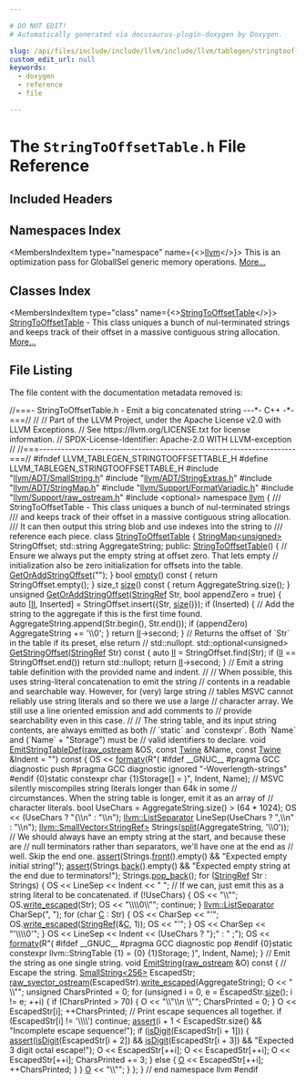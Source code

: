```yaml
---

# DO NOT EDIT!
# Automatically generated via docusaurus-plugin-doxygen by Doxygen.

slug: /api/files/include/include/llvm/include/llvm/tablegen/stringtooffsettable-h
custom_edit_url: null
keywords:
  - doxygen
  - reference
  - file

---
```





# The `StringToOffsetTable.h` File Reference

<DoxygenPage pluginConfig={pluginConfig}>



## Included Headers

<IncludesList>
<IncludesListItem
  filePath="llvm/ADT/SmallString.h"
  permalink="/docs/api/files/include/include/llvm/include/llvm/adt/smallstring-h"
  isLocal="true" />
<IncludesListItem
  filePath="llvm/ADT/StringExtras.h"
  permalink="/docs/api/files/include/include/llvm/include/llvm/adt/stringextras-h"
  isLocal="true" />
<IncludesListItem
  filePath="llvm/ADT/StringMap.h"
  permalink="/docs/api/files/include/include/llvm/include/llvm/adt/stringmap-h"
  isLocal="true" />
<IncludesListItem
  filePath="llvm/Support/FormatVariadic.h"
  permalink="/docs/api/files/include/include/llvm/include/llvm/support/formatvariadic-h"
  isLocal="true" />
<IncludesListItem
  filePath="llvm/Support/raw_ostream.h"
  permalink="/docs/api/files/include/include/llvm/include/llvm/support/raw-ostream-h"
  isLocal="true" />
<IncludesListItem
  filePath="optional"
  permalink=""
  isLocal="false" />
</IncludesList>

## Namespaces Index

<MembersIndex>

<MembersIndexItem
  type="namespace"
  name={<><a href="/docs/api/namespaces/llvm">llvm</a></>}>
This is an optimization pass for GlobalISel generic memory operations. <a href="/docs/api/namespaces/llvm/#details">More...</a>
</MembersIndexItem>

</MembersIndex>

## Classes Index

<MembersIndex>

<MembersIndexItem
  type="class"
  name={<><a href="/docs/api/classes/llvm/stringtooffsettable">StringToOffsetTable</a></>}>
<a href="/docs/api/classes/llvm/stringtooffsettable">StringToOffsetTable</a> - This class uniques a bunch of nul-terminated strings and keeps track of their offset in a massive contiguous string allocation. <a href="/docs/api/classes/llvm/stringtooffsettable/#details">More...</a>
</MembersIndexItem>

</MembersIndex>


## File Listing

The file content with the documentation metadata removed is:

<ProgramListing>

<Link id="l00001" /><CodeLine lineNumber="1"><Highlight kind="comment">//===- StringToOffsetTable.h - Emit a big concatenated string ---&#42;- C++ -&#42;-===//</Highlight><Highlight kind="normal"></Highlight></CodeLine>
<Link id="l00002" /><CodeLine lineNumber="2"><Highlight kind="normal"></Highlight><Highlight kind="comment">//</Highlight><Highlight kind="normal"></Highlight></CodeLine>
<Link id="l00003" /><CodeLine lineNumber="3"><Highlight kind="normal"></Highlight><Highlight kind="comment">// Part of the LLVM Project, under the Apache License v2.0 with LLVM Exceptions.</Highlight><Highlight kind="normal"></Highlight></CodeLine>
<Link id="l00004" /><CodeLine lineNumber="4"><Highlight kind="normal"></Highlight><Highlight kind="comment">// See https://llvm.org/LICENSE.txt for license information.</Highlight><Highlight kind="normal"></Highlight></CodeLine>
<Link id="l00005" /><CodeLine lineNumber="5"><Highlight kind="normal"></Highlight><Highlight kind="comment">// SPDX-License-Identifier: Apache-2.0 WITH LLVM-exception</Highlight><Highlight kind="normal"></Highlight></CodeLine>
<Link id="l00006" /><CodeLine lineNumber="6"><Highlight kind="normal"></Highlight><Highlight kind="comment">//</Highlight><Highlight kind="normal"></Highlight></CodeLine>
<Link id="l00007" /><CodeLine lineNumber="7"><Highlight kind="normal"></Highlight><Highlight kind="comment">//===----------------------------------------------------------------------===//</Highlight><Highlight kind="normal"></Highlight></CodeLine>
<Link id="l00008" /><CodeLine lineNumber="8"><Highlight kind="normal"></Highlight></CodeLine>
<Link id="l00009" /><CodeLine lineNumber="9"><Highlight kind="normal"></Highlight><Highlight kind="preprocessor">#ifndef LLVM&#95;TABLEGEN&#95;STRINGTOOFFSETTABLE&#95;H</Highlight><Highlight kind="normal"></Highlight></CodeLine>
<Link id="l00010" /><CodeLine lineNumber="10"><Highlight kind="normal"></Highlight><Highlight kind="preprocessor">#define LLVM&#95;TABLEGEN&#95;STRINGTOOFFSETTABLE&#95;H</Highlight><Highlight kind="normal"></Highlight></CodeLine>
<Link id="l00011" /><CodeLine lineNumber="11"><Highlight kind="normal"></Highlight></CodeLine>
<Link id="l00012" /><CodeLine lineNumber="12"><Highlight kind="normal"></Highlight><Highlight kind="preprocessor">#include &quot;<a href="/docs/api/files/include/include/llvm/include/llvm/adt/smallstring-h">llvm/ADT/SmallString.h</a>&quot;</Highlight><Highlight kind="normal"></Highlight></CodeLine>
<Link id="l00013" /><CodeLine lineNumber="13"><Highlight kind="normal"></Highlight><Highlight kind="preprocessor">#include &quot;<a href="/docs/api/files/include/include/llvm/include/llvm/adt/stringextras-h">llvm/ADT/StringExtras.h</a>&quot;</Highlight><Highlight kind="normal"></Highlight></CodeLine>
<Link id="l00014" /><CodeLine lineNumber="14"><Highlight kind="normal"></Highlight><Highlight kind="preprocessor">#include &quot;<a href="/docs/api/files/include/include/llvm/include/llvm/adt/stringmap-h">llvm/ADT/StringMap.h</a>&quot;</Highlight><Highlight kind="normal"></Highlight></CodeLine>
<Link id="l00015" /><CodeLine lineNumber="15"><Highlight kind="normal"></Highlight><Highlight kind="preprocessor">#include &quot;<a href="/docs/api/files/include/include/llvm/include/llvm/support/formatvariadic-h">llvm/Support/FormatVariadic.h</a>&quot;</Highlight><Highlight kind="normal"></Highlight></CodeLine>
<Link id="l00016" /><CodeLine lineNumber="16"><Highlight kind="normal"></Highlight><Highlight kind="preprocessor">#include &quot;<a href="/docs/api/files/include/include/llvm/include/llvm/support/raw-ostream-h">llvm/Support/raw&#95;ostream.h</a>&quot;</Highlight><Highlight kind="normal"></Highlight></CodeLine>
<Link id="l00017" /><CodeLine lineNumber="17"><Highlight kind="normal"></Highlight><Highlight kind="preprocessor">#include &lt;optional&gt;</Highlight><Highlight kind="normal"></Highlight></CodeLine>
<Link id="l00018" /><CodeLine lineNumber="18"><Highlight kind="normal"></Highlight></CodeLine>
<Link id="l00019" /><CodeLine lineNumber="19"><Highlight kind="normal"></Highlight><Highlight kind="keyword">namespace </Highlight><Highlight kind="normal"><a href="/docs/api/namespaces/llvm">llvm</a> &#123;</Highlight></CodeLine>
<Link id="l00020" /><CodeLine lineNumber="20"><Highlight kind="normal"></Highlight><Highlight kind="comment"></Highlight></CodeLine>
<Link id="l00021" /><CodeLine lineNumber="21"><Highlight kind="comment">/// StringToOffsetTable - This class uniques a bunch of nul-terminated strings</Highlight></CodeLine>
<Link id="l00022" /><CodeLine lineNumber="22"><Highlight kind="comment">/// and keeps track of their offset in a massive contiguous string allocation.</Highlight></CodeLine>
<Link id="l00023" /><CodeLine lineNumber="23"><Highlight kind="comment">/// It can then output this string blob and use indexes into the string to</Highlight></CodeLine>
<Link id="l00024" /><CodeLine lineNumber="24"><Highlight kind="comment">/// reference each piece.</Highlight><Highlight kind="normal"></Highlight></CodeLine>
<Link id="l00025" /><CodeLine lineNumber="25" lineLink="/docs/api/classes/llvm/stringtooffsettable"><Highlight kind="normal"></Highlight><Highlight kind="keyword">class </Highlight><Highlight kind="normal"><a href="/docs/api/classes/llvm/stringtooffsettable/#a7687f220b82a0b31473ee8150a7951d7">StringToOffsetTable</a> &#123;</Highlight></CodeLine>
<Link id="l00026" /><CodeLine lineNumber="26"><Highlight kind="normal">  <a href="/docs/api/classes/llvm/stringmap">StringMap&lt;unsigned&gt;</a> StringOffset;</Highlight></CodeLine>
<Link id="l00027" /><CodeLine lineNumber="27"><Highlight kind="normal">  std::string AggregateString;</Highlight></CodeLine>
<Link id="l00028" /><CodeLine lineNumber="28"><Highlight kind="normal"></Highlight></CodeLine>
<Link id="l00029" /><CodeLine lineNumber="29"><Highlight kind="normal"></Highlight><Highlight kind="keyword">public</Highlight><Highlight kind="normal">:</Highlight></CodeLine>
<Link id="l00030" /><CodeLine lineNumber="30" lineLink="/docs/api/classes/llvm/stringtooffsettable/#a7687f220b82a0b31473ee8150a7951d7"><Highlight kind="normal">  <a href="/docs/api/classes/llvm/stringtooffsettable/#a7687f220b82a0b31473ee8150a7951d7">StringToOffsetTable</a>() &#123;</Highlight></CodeLine>
<Link id="l00031" /><CodeLine lineNumber="31"><Highlight kind="normal">    </Highlight><Highlight kind="comment">// Ensure we always put the empty string at offset zero. That lets empty</Highlight><Highlight kind="normal"></Highlight></CodeLine>
<Link id="l00032" /><CodeLine lineNumber="32"><Highlight kind="normal">    </Highlight><Highlight kind="comment">// initialization also be zero initialization for offsets into the table.</Highlight><Highlight kind="normal"></Highlight></CodeLine>
<Link id="l00033" /><CodeLine lineNumber="33"><Highlight kind="normal">    <a href="/docs/api/classes/llvm/stringtooffsettable/#aaf2b38d109c454116c9f55eafad66a81">GetOrAddStringOffset</a>(</Highlight><Highlight kind="stringliteral">&quot;&quot;</Highlight><Highlight kind="normal">);</Highlight></CodeLine>
<Link id="l00034" /><CodeLine lineNumber="34"><Highlight kind="normal">  &#125;</Highlight></CodeLine>
<Link id="l00035" /><CodeLine lineNumber="35"><Highlight kind="normal"></Highlight></CodeLine>
<Link id="l00036" /><CodeLine lineNumber="36" lineLink="/docs/api/classes/llvm/stringtooffsettable/#a362fb44c635052f5ff0a5ea03d0a60de"><Highlight kind="normal">  </Highlight><Highlight kind="keywordtype">bool</Highlight><Highlight kind="normal"> <a href="/docs/api/classes/llvm/stringtooffsettable/#a362fb44c635052f5ff0a5ea03d0a60de">empty</a>()</Highlight><Highlight kind="keyword"> const </Highlight><Highlight kind="normal">&#123; </Highlight><Highlight kind="keywordflow">return</Highlight><Highlight kind="normal"> StringOffset.empty(); &#125;</Highlight></CodeLine>
<Link id="l00037" /><CodeLine lineNumber="37" lineLink="/docs/api/classes/llvm/stringtooffsettable/#a0735ceb8643134cc10a89f9a6f113900"><Highlight kind="normal">  </Highlight><Highlight kind="keywordtype">size&#95;t</Highlight><Highlight kind="normal"> <a href="/docs/api/classes/llvm/stringtooffsettable/#a0735ceb8643134cc10a89f9a6f113900">size</a>()</Highlight><Highlight kind="keyword"> const </Highlight><Highlight kind="normal">&#123; </Highlight><Highlight kind="keywordflow">return</Highlight><Highlight kind="normal"> AggregateString.size(); &#125;</Highlight></CodeLine>
<Link id="l00038" /><CodeLine lineNumber="38"><Highlight kind="normal"></Highlight></CodeLine>
<Link id="l00039" /><CodeLine lineNumber="39" lineLink="/docs/api/classes/llvm/stringtooffsettable/#aaf2b38d109c454116c9f55eafad66a81"><Highlight kind="normal">  </Highlight><Highlight kind="keywordtype">unsigned</Highlight><Highlight kind="normal"> <a href="/docs/api/classes/llvm/stringtooffsettable/#aaf2b38d109c454116c9f55eafad66a81">GetOrAddStringOffset</a>(<a href="/docs/api/classes/llvm/stringref">StringRef</a> Str, </Highlight><Highlight kind="keywordtype">bool</Highlight><Highlight kind="normal"> appendZero = </Highlight><Highlight kind="keyword">true</Highlight><Highlight kind="normal">) &#123;</Highlight></CodeLine>
<Link id="l00040" /><CodeLine lineNumber="40"><Highlight kind="normal">    </Highlight><Highlight kind="keyword">auto</Highlight><Highlight kind="normal"> &#91;<a href="/docs/api/files/lib/lib/target/lib/target/nvptx/nvvmintrrange-cpp/#ac5804672fc0850438d63caec770647f8">II</a>, Inserted&#93; = StringOffset.insert(&#123;Str, <a href="/docs/api/classes/llvm/stringtooffsettable/#a0735ceb8643134cc10a89f9a6f113900">size</a>()&#125;);</Highlight></CodeLine>
<Link id="l00041" /><CodeLine lineNumber="41"><Highlight kind="normal">    </Highlight><Highlight kind="keywordflow">if</Highlight><Highlight kind="normal"> (Inserted) &#123;</Highlight></CodeLine>
<Link id="l00042" /><CodeLine lineNumber="42"><Highlight kind="normal">      </Highlight><Highlight kind="comment">// Add the string to the aggregate if this is the first time found.</Highlight><Highlight kind="normal"></Highlight></CodeLine>
<Link id="l00043" /><CodeLine lineNumber="43"><Highlight kind="normal">      AggregateString.append(Str.begin(), Str.end());</Highlight></CodeLine>
<Link id="l00044" /><CodeLine lineNumber="44"><Highlight kind="normal">      </Highlight><Highlight kind="keywordflow">if</Highlight><Highlight kind="normal"> (appendZero)</Highlight></CodeLine>
<Link id="l00045" /><CodeLine lineNumber="45"><Highlight kind="normal">        AggregateString += </Highlight><Highlight kind="charliteral">&#39;\\0&#39;</Highlight><Highlight kind="normal">;</Highlight></CodeLine>
<Link id="l00046" /><CodeLine lineNumber="46"><Highlight kind="normal">    &#125;</Highlight></CodeLine>
<Link id="l00047" /><CodeLine lineNumber="47"><Highlight kind="normal"></Highlight></CodeLine>
<Link id="l00048" /><CodeLine lineNumber="48"><Highlight kind="normal">    </Highlight><Highlight kind="keywordflow">return</Highlight><Highlight kind="normal"> <a href="/docs/api/files/lib/lib/target/lib/target/nvptx/nvvmintrrange-cpp/#ac5804672fc0850438d63caec770647f8">II</a>-&gt;second;</Highlight></CodeLine>
<Link id="l00049" /><CodeLine lineNumber="49"><Highlight kind="normal">  &#125;</Highlight></CodeLine>
<Link id="l00050" /><CodeLine lineNumber="50"><Highlight kind="normal"></Highlight></CodeLine>
<Link id="l00051" /><CodeLine lineNumber="51"><Highlight kind="normal">  </Highlight><Highlight kind="comment">// Returns the offset of &#96;Str&#96; in the table if its preset, else return</Highlight><Highlight kind="normal"></Highlight></CodeLine>
<Link id="l00052" /><CodeLine lineNumber="52"><Highlight kind="normal">  </Highlight><Highlight kind="comment">// std::nullopt.</Highlight><Highlight kind="normal"></Highlight></CodeLine>
<Link id="l00053" /><CodeLine lineNumber="53" lineLink="/docs/api/classes/llvm/stringtooffsettable/#ae8b32b14caa85a9cd8bd6a3f4fbc451c"><Highlight kind="normal">  std::optional&lt;unsigned&gt; <a href="/docs/api/classes/llvm/stringtooffsettable/#ae8b32b14caa85a9cd8bd6a3f4fbc451c">GetStringOffset</a>(<a href="/docs/api/classes/llvm/stringref">StringRef</a> Str)</Highlight><Highlight kind="keyword"> const </Highlight><Highlight kind="normal">&#123;</Highlight></CodeLine>
<Link id="l00054" /><CodeLine lineNumber="54"><Highlight kind="normal">    </Highlight><Highlight kind="keyword">auto</Highlight><Highlight kind="normal"> <a href="/docs/api/files/lib/lib/target/lib/target/nvptx/nvvmintrrange-cpp/#ac5804672fc0850438d63caec770647f8">II</a> = StringOffset.find(Str);</Highlight></CodeLine>
<Link id="l00055" /><CodeLine lineNumber="55"><Highlight kind="normal">    </Highlight><Highlight kind="keywordflow">if</Highlight><Highlight kind="normal"> (<a href="/docs/api/files/lib/lib/target/lib/target/nvptx/nvvmintrrange-cpp/#ac5804672fc0850438d63caec770647f8">II</a> == StringOffset.end())</Highlight></CodeLine>
<Link id="l00056" /><CodeLine lineNumber="56"><Highlight kind="normal">      </Highlight><Highlight kind="keywordflow">return</Highlight><Highlight kind="normal"> std::nullopt;</Highlight></CodeLine>
<Link id="l00057" /><CodeLine lineNumber="57"><Highlight kind="normal">    </Highlight><Highlight kind="keywordflow">return</Highlight><Highlight kind="normal"> <a href="/docs/api/files/lib/lib/target/lib/target/nvptx/nvvmintrrange-cpp/#ac5804672fc0850438d63caec770647f8">II</a>-&gt;second;</Highlight></CodeLine>
<Link id="l00058" /><CodeLine lineNumber="58"><Highlight kind="normal">  &#125;</Highlight></CodeLine>
<Link id="l00059" /><CodeLine lineNumber="59"><Highlight kind="normal"></Highlight></CodeLine>
<Link id="l00060" /><CodeLine lineNumber="60"><Highlight kind="normal">  </Highlight><Highlight kind="comment">// Emit a string table definition with the provided name and indent.</Highlight><Highlight kind="normal"></Highlight></CodeLine>
<Link id="l00061" /><CodeLine lineNumber="61"><Highlight kind="normal">  </Highlight><Highlight kind="comment">//</Highlight><Highlight kind="normal"></Highlight></CodeLine>
<Link id="l00062" /><CodeLine lineNumber="62"><Highlight kind="normal">  </Highlight><Highlight kind="comment">// When possible, this uses string-literal concatenation to emit the string</Highlight><Highlight kind="normal"></Highlight></CodeLine>
<Link id="l00063" /><CodeLine lineNumber="63"><Highlight kind="normal">  </Highlight><Highlight kind="comment">// contents in a readable and searchable way. However, for (very) large string</Highlight><Highlight kind="normal"></Highlight></CodeLine>
<Link id="l00064" /><CodeLine lineNumber="64"><Highlight kind="normal">  </Highlight><Highlight kind="comment">// tables MSVC cannot reliably use string literals and so there we use a large</Highlight><Highlight kind="normal"></Highlight></CodeLine>
<Link id="l00065" /><CodeLine lineNumber="65"><Highlight kind="normal">  </Highlight><Highlight kind="comment">// character array. We still use a line oriented emission and add comments to</Highlight><Highlight kind="normal"></Highlight></CodeLine>
<Link id="l00066" /><CodeLine lineNumber="66"><Highlight kind="normal">  </Highlight><Highlight kind="comment">// provide searchability even in this case.</Highlight><Highlight kind="normal"></Highlight></CodeLine>
<Link id="l00067" /><CodeLine lineNumber="67"><Highlight kind="normal">  </Highlight><Highlight kind="comment">//</Highlight><Highlight kind="normal"></Highlight></CodeLine>
<Link id="l00068" /><CodeLine lineNumber="68"><Highlight kind="normal">  </Highlight><Highlight kind="comment">// The string table, and its input string contents, are always emitted as both</Highlight><Highlight kind="normal"></Highlight></CodeLine>
<Link id="l00069" /><CodeLine lineNumber="69"><Highlight kind="normal">  </Highlight><Highlight kind="comment">// &#96;static&#96; and &#96;constexpr&#96;. Both &#96;Name&#96; and (&#96;Name&#96; + &quot;Storage&quot;) must be</Highlight><Highlight kind="normal"></Highlight></CodeLine>
<Link id="l00070" /><CodeLine lineNumber="70"><Highlight kind="normal">  </Highlight><Highlight kind="comment">// valid identifiers to declare.</Highlight><Highlight kind="normal"></Highlight></CodeLine>
<Link id="l00071" /><CodeLine lineNumber="71" lineLink="/docs/api/classes/llvm/stringtooffsettable/#a1878d931b7c5cb9a938690f5a73d75a2"><Highlight kind="normal">  </Highlight><Highlight kind="keywordtype">void</Highlight><Highlight kind="normal"> <a href="/docs/api/classes/llvm/stringtooffsettable/#a1878d931b7c5cb9a938690f5a73d75a2">EmitStringTableDef</a>(<a href="/docs/api/classes/llvm/raw-ostream">raw&#95;ostream</a> &amp;OS, </Highlight><Highlight kind="keyword">const</Highlight><Highlight kind="normal"> <a href="/docs/api/classes/llvm/twine">Twine</a> &amp;Name,</Highlight></CodeLine>
<Link id="l00072" /><CodeLine lineNumber="72"><Highlight kind="normal">                          </Highlight><Highlight kind="keyword">const</Highlight><Highlight kind="normal"> <a href="/docs/api/classes/llvm/twine">Twine</a> &amp;Indent = </Highlight><Highlight kind="stringliteral">&quot;&quot;</Highlight><Highlight kind="normal">)</Highlight><Highlight kind="keyword"> const </Highlight><Highlight kind="normal">&#123;</Highlight></CodeLine>
<Link id="l00073" /><CodeLine lineNumber="73"><Highlight kind="normal">    OS &lt;&lt; <a href="/docs/api/namespaces/llvm/#a653cce37b80c03eebe7a00520a8eabb6">formatv</a>(R</Highlight><Highlight kind="stringliteral">&quot;(</Highlight></CodeLine>
<Link id="l00074" /><CodeLine lineNumber="74"><Highlight kind="stringliteral">#ifdef &#95;&#95;GNUC&#95;&#95;</Highlight></CodeLine>
<Link id="l00075" /><CodeLine lineNumber="75"><Highlight kind="stringliteral">#pragma GCC diagnostic push</Highlight></CodeLine>
<Link id="l00076" /><CodeLine lineNumber="76"><Highlight kind="stringliteral">#pragma GCC diagnostic ignored &quot;-Woverlength-strings&quot;</Highlight></CodeLine>
<Link id="l00077" /><CodeLine lineNumber="77"><Highlight kind="stringliteral">#endif</Highlight></CodeLine>
<Link id="l00078" /><CodeLine lineNumber="78"><Highlight kind="stringliteral">&#123;0&#125;static constexpr char &#123;1&#125;Storage&#91;&#93; = )&quot;,</Highlight></CodeLine>
<Link id="l00079" /><CodeLine lineNumber="79"><Highlight kind="stringliteral">                  Indent, Name);</Highlight></CodeLine>
<Link id="l00080" /><CodeLine lineNumber="80"><Highlight kind="stringliteral"></Highlight></CodeLine>
<Link id="l00081" /><CodeLine lineNumber="81"><Highlight kind="stringliteral">    </Highlight><Highlight kind="comment">// MSVC silently miscompiles string literals longer than 64k in some</Highlight><Highlight kind="normal"></Highlight></CodeLine>
<Link id="l00082" /><CodeLine lineNumber="82"><Highlight kind="normal">    </Highlight><Highlight kind="comment">// circumstances. When the string table is longer, emit it as an array of</Highlight><Highlight kind="normal"></Highlight></CodeLine>
<Link id="l00083" /><CodeLine lineNumber="83"><Highlight kind="normal">    </Highlight><Highlight kind="comment">// character literals.</Highlight><Highlight kind="normal"></Highlight></CodeLine>
<Link id="l00084" /><CodeLine lineNumber="84"><Highlight kind="normal">    </Highlight><Highlight kind="keywordtype">bool</Highlight><Highlight kind="normal"> UseChars = AggregateString.size() &gt; (64 &#42; 1024);</Highlight></CodeLine>
<Link id="l00085" /><CodeLine lineNumber="85"><Highlight kind="normal">    OS &lt;&lt; (UseChars ? </Highlight><Highlight kind="stringliteral">&quot;&#123;\\n&quot;</Highlight><Highlight kind="normal"> : </Highlight><Highlight kind="stringliteral">&quot;\\n&quot;</Highlight><Highlight kind="normal">);</Highlight></CodeLine>
<Link id="l00086" /><CodeLine lineNumber="86"><Highlight kind="normal"></Highlight></CodeLine>
<Link id="l00087" /><CodeLine lineNumber="87"><Highlight kind="normal">    <a href="/docs/api/classes/llvm/listseparator">llvm::ListSeparator</a> LineSep(UseChars ? </Highlight><Highlight kind="stringliteral">&quot;,\\n&quot;</Highlight><Highlight kind="normal"> : </Highlight><Highlight kind="stringliteral">&quot;\\n&quot;</Highlight><Highlight kind="normal">);</Highlight></CodeLine>
<Link id="l00088" /><CodeLine lineNumber="88"><Highlight kind="normal">    <a href="/docs/api/classes/llvm/smallvector">llvm::SmallVector&lt;StringRef&gt;</a> Strings(<a href="/docs/api/namespaces/llvm/#a8e3001fd5d1324d1e63ddcf56a45e955">split</a>(AggregateString, </Highlight><Highlight kind="charliteral">&#39;\\0&#39;</Highlight><Highlight kind="normal">));</Highlight></CodeLine>
<Link id="l00089" /><CodeLine lineNumber="89"><Highlight kind="normal">    </Highlight><Highlight kind="comment">// We should always have an empty string at the start, and because these are</Highlight><Highlight kind="normal"></Highlight></CodeLine>
<Link id="l00090" /><CodeLine lineNumber="90"><Highlight kind="normal">    </Highlight><Highlight kind="comment">// null terminators rather than separators, we&#39;ll have one at the end as</Highlight><Highlight kind="normal"></Highlight></CodeLine>
<Link id="l00091" /><CodeLine lineNumber="91"><Highlight kind="normal">    </Highlight><Highlight kind="comment">// well. Skip the end one.</Highlight><Highlight kind="normal"></Highlight></CodeLine>
<Link id="l00092" /><CodeLine lineNumber="92"><Highlight kind="normal">    <a href="/docs/api/files/lib/lib/target/lib/target/amdgpu/silowercontrolflow-cpp/#a4868c5d81c5ccc98c47aeab6244346a0">assert</a>(Strings.<a href="/docs/api/classes/llvm/smallvectortemplatecommon/#a58dc840fc84420b7f0b773794b8101c1">front</a>().empty() &amp;&amp; </Highlight><Highlight kind="stringliteral">&quot;Expected empty initial string!&quot;</Highlight><Highlight kind="normal">);</Highlight></CodeLine>
<Link id="l00093" /><CodeLine lineNumber="93"><Highlight kind="normal">    <a href="/docs/api/files/lib/lib/target/lib/target/amdgpu/silowercontrolflow-cpp/#a4868c5d81c5ccc98c47aeab6244346a0">assert</a>(Strings.<a href="/docs/api/classes/llvm/smallvectortemplatecommon/#acd9e771a3296c6b24146955754620557">back</a>().empty() &amp;&amp;</Highlight></CodeLine>
<Link id="l00094" /><CodeLine lineNumber="94"><Highlight kind="normal">           </Highlight><Highlight kind="stringliteral">&quot;Expected empty string at the end due to terminators!&quot;</Highlight><Highlight kind="normal">);</Highlight></CodeLine>
<Link id="l00095" /><CodeLine lineNumber="95"><Highlight kind="normal">    Strings.<a href="/docs/api/classes/llvm/smallvectortemplatebase/#ad97688dfe9cd802e2a0691cbe620218a">pop&#95;back</a>();</Highlight></CodeLine>
<Link id="l00096" /><CodeLine lineNumber="96"><Highlight kind="normal">    </Highlight><Highlight kind="keywordflow">for</Highlight><Highlight kind="normal"> (<a href="/docs/api/classes/llvm/stringref">StringRef</a> Str : Strings) &#123;</Highlight></CodeLine>
<Link id="l00097" /><CodeLine lineNumber="97"><Highlight kind="normal">      OS &lt;&lt; LineSep &lt;&lt; Indent &lt;&lt; </Highlight><Highlight kind="stringliteral">&quot;  &quot;</Highlight><Highlight kind="normal">;</Highlight></CodeLine>
<Link id="l00098" /><CodeLine lineNumber="98"><Highlight kind="normal">      </Highlight><Highlight kind="comment">// If we can, just emit this as a string literal to be concatenated.</Highlight><Highlight kind="normal"></Highlight></CodeLine>
<Link id="l00099" /><CodeLine lineNumber="99"><Highlight kind="normal">      </Highlight><Highlight kind="keywordflow">if</Highlight><Highlight kind="normal"> (!UseChars) &#123;</Highlight></CodeLine>
<Link id="l00100" /><CodeLine lineNumber="100"><Highlight kind="normal">        OS &lt;&lt; </Highlight><Highlight kind="stringliteral">&quot;\\&quot;&quot;</Highlight><Highlight kind="normal">;</Highlight></CodeLine>
<Link id="l00101" /><CodeLine lineNumber="101"><Highlight kind="normal">        OS.<a href="/docs/api/classes/llvm/raw-ostream/#a5ba2ece4b959bae02752c34b784ba087">write&#95;escaped</a>(Str);</Highlight></CodeLine>
<Link id="l00102" /><CodeLine lineNumber="102"><Highlight kind="normal">        OS &lt;&lt; </Highlight><Highlight kind="stringliteral">&quot;\\\\0\\&quot;&quot;</Highlight><Highlight kind="normal">;</Highlight></CodeLine>
<Link id="l00103" /><CodeLine lineNumber="103"><Highlight kind="normal">        </Highlight><Highlight kind="keywordflow">continue</Highlight><Highlight kind="normal">;</Highlight></CodeLine>
<Link id="l00104" /><CodeLine lineNumber="104"><Highlight kind="normal">      &#125;</Highlight></CodeLine>
<Link id="l00105" /><CodeLine lineNumber="105"><Highlight kind="normal"></Highlight></CodeLine>
<Link id="l00106" /><CodeLine lineNumber="106"><Highlight kind="normal">      <a href="/docs/api/classes/llvm/listseparator">llvm::ListSeparator</a> CharSep(</Highlight><Highlight kind="stringliteral">&quot;, &quot;</Highlight><Highlight kind="normal">);</Highlight></CodeLine>
<Link id="l00107" /><CodeLine lineNumber="107"><Highlight kind="normal">      </Highlight><Highlight kind="keywordflow">for</Highlight><Highlight kind="normal"> (</Highlight><Highlight kind="keywordtype">char</Highlight><Highlight kind="normal"> <a href="/docs/api/namespaces/llvm/callingconv/#ac6aa1387c4375260e2468eb5a77fdb4cafd841a49aec1539bc88abc8ff9e170fb">C</a> : Str) &#123;</Highlight></CodeLine>
<Link id="l00108" /><CodeLine lineNumber="108"><Highlight kind="normal">        OS &lt;&lt; CharSep &lt;&lt; </Highlight><Highlight kind="stringliteral">&quot;&#39;&quot;</Highlight><Highlight kind="normal">;</Highlight></CodeLine>
<Link id="l00109" /><CodeLine lineNumber="109"><Highlight kind="normal">        OS.<a href="/docs/api/classes/llvm/raw-ostream/#a5ba2ece4b959bae02752c34b784ba087">write&#95;escaped</a>(<a href="/docs/api/classes/llvm/stringref">StringRef</a>(&amp;<a href="/docs/api/namespaces/llvm/callingconv/#ac6aa1387c4375260e2468eb5a77fdb4cafd841a49aec1539bc88abc8ff9e170fb">C</a>, 1));</Highlight></CodeLine>
<Link id="l00110" /><CodeLine lineNumber="110"><Highlight kind="normal">        OS &lt;&lt; </Highlight><Highlight kind="stringliteral">&quot;&#39;&quot;</Highlight><Highlight kind="normal">;</Highlight></CodeLine>
<Link id="l00111" /><CodeLine lineNumber="111"><Highlight kind="normal">      &#125;</Highlight></CodeLine>
<Link id="l00112" /><CodeLine lineNumber="112"><Highlight kind="normal">      OS &lt;&lt; CharSep &lt;&lt; </Highlight><Highlight kind="stringliteral">&quot;&#39;\\\\0&#39;&quot;</Highlight><Highlight kind="normal">;</Highlight></CodeLine>
<Link id="l00113" /><CodeLine lineNumber="113"><Highlight kind="normal">    &#125;</Highlight></CodeLine>
<Link id="l00114" /><CodeLine lineNumber="114"><Highlight kind="normal">    OS &lt;&lt; LineSep &lt;&lt; Indent &lt;&lt; (UseChars ? </Highlight><Highlight kind="stringliteral">&quot;&#125;;&quot;</Highlight><Highlight kind="normal"> : </Highlight><Highlight kind="stringliteral">&quot;  ;&quot;</Highlight><Highlight kind="normal">);</Highlight></CodeLine>
<Link id="l00115" /><CodeLine lineNumber="115"><Highlight kind="normal"></Highlight></CodeLine>
<Link id="l00116" /><CodeLine lineNumber="116" lineLink="/docs/api/classes/llvm/stringtooffsettable/#a042cb26dede1eaa60f791b9c934fa9ae"><Highlight kind="normal">    OS &lt;&lt; <a href="/docs/api/namespaces/llvm/#a653cce37b80c03eebe7a00520a8eabb6">formatv</a>(R</Highlight><Highlight kind="stringliteral">&quot;(</Highlight></CodeLine>
<Link id="l00117" /><CodeLine lineNumber="117"><Highlight kind="stringliteral">#ifdef &#95;&#95;GNUC&#95;&#95;</Highlight></CodeLine>
<Link id="l00118" /><CodeLine lineNumber="118"><Highlight kind="stringliteral">#pragma GCC diagnostic pop</Highlight></CodeLine>
<Link id="l00119" /><CodeLine lineNumber="119"><Highlight kind="stringliteral">#endif</Highlight></CodeLine>
<Link id="l00120" /><CodeLine lineNumber="120"><Highlight kind="stringliteral"></Highlight></CodeLine>
<Link id="l00121" /><CodeLine lineNumber="121"><Highlight kind="stringliteral">&#123;0&#125;static constexpr llvm::StringTable &#123;1&#125; =</Highlight></CodeLine>
<Link id="l00122" /><CodeLine lineNumber="122"><Highlight kind="stringliteral">&#123;0&#125;    &#123;1&#125;Storage;</Highlight></CodeLine>
<Link id="l00123" /><CodeLine lineNumber="123"><Highlight kind="stringliteral">)&quot;,</Highlight></CodeLine>
<Link id="l00124" /><CodeLine lineNumber="124"><Highlight kind="stringliteral">                  Indent, Name);</Highlight></CodeLine>
<Link id="l00125" /><CodeLine lineNumber="125"><Highlight kind="stringliteral">  &#125;</Highlight></CodeLine>
<Link id="l00126" /><CodeLine lineNumber="126"><Highlight kind="stringliteral"></Highlight></CodeLine>
<Link id="l00127" /><CodeLine lineNumber="127"><Highlight kind="stringliteral">  </Highlight><Highlight kind="comment">// Emit the string as one single string.</Highlight><Highlight kind="normal"></Highlight></CodeLine>
<Link id="l00128" /><CodeLine lineNumber="128"><Highlight kind="normal">  </Highlight><Highlight kind="keywordtype">void</Highlight><Highlight kind="normal"> <a href="/docs/api/classes/llvm/stringtooffsettable/#a042cb26dede1eaa60f791b9c934fa9ae">EmitString</a>(<a href="/docs/api/classes/llvm/raw-ostream">raw&#95;ostream</a> &amp;O)</Highlight><Highlight kind="keyword"> const </Highlight><Highlight kind="normal">&#123;</Highlight></CodeLine>
<Link id="l00129" /><CodeLine lineNumber="129"><Highlight kind="normal">    </Highlight><Highlight kind="comment">// Escape the string.</Highlight><Highlight kind="normal"></Highlight></CodeLine>
<Link id="l00130" /><CodeLine lineNumber="130"><Highlight kind="normal">    <a href="/docs/api/classes/llvm/smallstring">SmallString&lt;256&gt;</a> EscapedStr;</Highlight></CodeLine>
<Link id="l00131" /><CodeLine lineNumber="131"><Highlight kind="normal">    <a href="/docs/api/classes/llvm/raw-svector-ostream">raw&#95;svector&#95;ostream</a>(EscapedStr).<a href="/docs/api/classes/llvm/raw-ostream/#a5ba2ece4b959bae02752c34b784ba087">write&#95;escaped</a>(AggregateString);</Highlight></CodeLine>
<Link id="l00132" /><CodeLine lineNumber="132"><Highlight kind="normal"></Highlight></CodeLine>
<Link id="l00133" /><CodeLine lineNumber="133"><Highlight kind="normal">    O &lt;&lt; </Highlight><Highlight kind="stringliteral">&quot;    \\&quot;&quot;</Highlight><Highlight kind="normal">;</Highlight></CodeLine>
<Link id="l00134" /><CodeLine lineNumber="134"><Highlight kind="normal">    </Highlight><Highlight kind="keywordtype">unsigned</Highlight><Highlight kind="normal"> CharsPrinted = 0;</Highlight></CodeLine>
<Link id="l00135" /><CodeLine lineNumber="135"><Highlight kind="normal">    </Highlight><Highlight kind="keywordflow">for</Highlight><Highlight kind="normal"> (</Highlight><Highlight kind="keywordtype">unsigned</Highlight><Highlight kind="normal"> i = 0, e = EscapedStr.<a href="/docs/api/classes/llvm/smallvectortemplatecommon/#a1c479a8c434377c2b8cb056bdfdfc201">size</a>(); i != e; ++i) &#123;</Highlight></CodeLine>
<Link id="l00136" /><CodeLine lineNumber="136"><Highlight kind="normal">      </Highlight><Highlight kind="keywordflow">if</Highlight><Highlight kind="normal"> (CharsPrinted &gt; 70) &#123;</Highlight></CodeLine>
<Link id="l00137" /><CodeLine lineNumber="137"><Highlight kind="normal">        O &lt;&lt; </Highlight><Highlight kind="stringliteral">&quot;\\&quot;\\n    \\&quot;&quot;</Highlight><Highlight kind="normal">;</Highlight></CodeLine>
<Link id="l00138" /><CodeLine lineNumber="138"><Highlight kind="normal">        CharsPrinted = 0;</Highlight></CodeLine>
<Link id="l00139" /><CodeLine lineNumber="139"><Highlight kind="normal">      &#125;</Highlight></CodeLine>
<Link id="l00140" /><CodeLine lineNumber="140"><Highlight kind="normal">      O &lt;&lt; EscapedStr&#91;i&#93;;</Highlight></CodeLine>
<Link id="l00141" /><CodeLine lineNumber="141"><Highlight kind="normal">      ++CharsPrinted;</Highlight></CodeLine>
<Link id="l00142" /><CodeLine lineNumber="142"><Highlight kind="normal"></Highlight></CodeLine>
<Link id="l00143" /><CodeLine lineNumber="143"><Highlight kind="normal">      </Highlight><Highlight kind="comment">// Print escape sequences all together.</Highlight><Highlight kind="normal"></Highlight></CodeLine>
<Link id="l00144" /><CodeLine lineNumber="144"><Highlight kind="normal">      </Highlight><Highlight kind="keywordflow">if</Highlight><Highlight kind="normal"> (EscapedStr&#91;i&#93; != </Highlight><Highlight kind="charliteral">&#39;\\\\&#39;</Highlight><Highlight kind="normal">)</Highlight></CodeLine>
<Link id="l00145" /><CodeLine lineNumber="145"><Highlight kind="normal">        </Highlight><Highlight kind="keywordflow">continue</Highlight><Highlight kind="normal">;</Highlight></CodeLine>
<Link id="l00146" /><CodeLine lineNumber="146"><Highlight kind="normal"></Highlight></CodeLine>
<Link id="l00147" /><CodeLine lineNumber="147"><Highlight kind="normal">      <a href="/docs/api/files/lib/lib/target/lib/target/amdgpu/silowercontrolflow-cpp/#a4868c5d81c5ccc98c47aeab6244346a0">assert</a>(i + 1 &lt; EscapedStr.size() &amp;&amp; </Highlight><Highlight kind="stringliteral">&quot;Incomplete escape sequence!&quot;</Highlight><Highlight kind="normal">);</Highlight></CodeLine>
<Link id="l00148" /><CodeLine lineNumber="148"><Highlight kind="normal">      </Highlight><Highlight kind="keywordflow">if</Highlight><Highlight kind="normal"> (<a href="/docs/api/namespaces/llvm/#a82c27bc751f7669f9c2a79de96e2d0fd">isDigit</a>(EscapedStr&#91;i + 1&#93;)) &#123;</Highlight></CodeLine>
<Link id="l00149" /><CodeLine lineNumber="149"><Highlight kind="normal">        <a href="/docs/api/files/lib/lib/target/lib/target/amdgpu/silowercontrolflow-cpp/#a4868c5d81c5ccc98c47aeab6244346a0">assert</a>(<a href="/docs/api/namespaces/llvm/#a82c27bc751f7669f9c2a79de96e2d0fd">isDigit</a>(EscapedStr&#91;i + 2&#93;) &amp;&amp; <a href="/docs/api/namespaces/llvm/#a82c27bc751f7669f9c2a79de96e2d0fd">isDigit</a>(EscapedStr&#91;i + 3&#93;) &amp;&amp;</Highlight></CodeLine>
<Link id="l00150" /><CodeLine lineNumber="150"><Highlight kind="normal">               </Highlight><Highlight kind="stringliteral">&quot;Expected 3 digit octal escape!&quot;</Highlight><Highlight kind="normal">);</Highlight></CodeLine>
<Link id="l00151" /><CodeLine lineNumber="151"><Highlight kind="normal">        O &lt;&lt; EscapedStr&#91;++i&#93;;</Highlight></CodeLine>
<Link id="l00152" /><CodeLine lineNumber="152"><Highlight kind="normal">        O &lt;&lt; EscapedStr&#91;++i&#93;;</Highlight></CodeLine>
<Link id="l00153" /><CodeLine lineNumber="153"><Highlight kind="normal">        O &lt;&lt; EscapedStr&#91;++i&#93;;</Highlight></CodeLine>
<Link id="l00154" /><CodeLine lineNumber="154"><Highlight kind="normal">        CharsPrinted += 3;</Highlight></CodeLine>
<Link id="l00155" /><CodeLine lineNumber="155"><Highlight kind="normal">      &#125; </Highlight><Highlight kind="keywordflow">else</Highlight><Highlight kind="normal"> &#123;</Highlight></CodeLine>
<Link id="l00156" /><CodeLine lineNumber="156"><Highlight kind="normal">        <a href="/docs/api/namespaces/llvm/riscvfencefield/#a147be9e9780c1e33363ea572d4c7b25fa1a33f1d911a725a1f81234a908d03edb">O</a> &lt;&lt; EscapedStr&#91;++i&#93;;</Highlight></CodeLine>
<Link id="l00157" /><CodeLine lineNumber="157"><Highlight kind="normal">        ++CharsPrinted;</Highlight></CodeLine>
<Link id="l00158" /><CodeLine lineNumber="158"><Highlight kind="normal">      &#125;</Highlight></CodeLine>
<Link id="l00159" /><CodeLine lineNumber="159"><Highlight kind="normal">    &#125;</Highlight></CodeLine>
<Link id="l00160" /><CodeLine lineNumber="160"><Highlight kind="normal">    <a href="/docs/api/namespaces/llvm/riscvfencefield/#a147be9e9780c1e33363ea572d4c7b25fa1a33f1d911a725a1f81234a908d03edb">O</a> &lt;&lt; </Highlight><Highlight kind="stringliteral">&quot;\\&quot;&quot;</Highlight><Highlight kind="normal">;</Highlight></CodeLine>
<Link id="l00161" /><CodeLine lineNumber="161"><Highlight kind="normal">  &#125;</Highlight></CodeLine>
<Link id="l00162" /><CodeLine lineNumber="162"><Highlight kind="normal">&#125;;</Highlight></CodeLine>
<Link id="l00163" /><CodeLine lineNumber="163"><Highlight kind="normal"></Highlight></CodeLine>
<Link id="l00164" /><CodeLine lineNumber="164"><Highlight kind="normal">&#125; </Highlight><Highlight kind="comment">// end namespace llvm</Highlight><Highlight kind="normal"></Highlight></CodeLine>
<Link id="l00165" /><CodeLine lineNumber="165"><Highlight kind="normal"></Highlight></CodeLine>
<Link id="l00166" /><CodeLine lineNumber="166"><Highlight kind="normal"></Highlight><Highlight kind="preprocessor">#endif</Highlight></CodeLine>

</ProgramListing>


</DoxygenPage>

